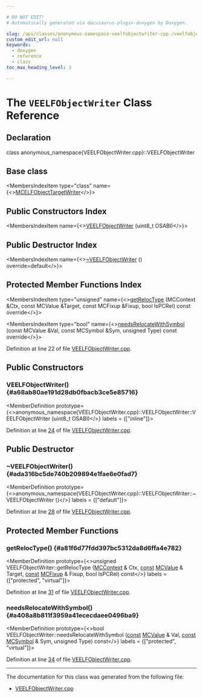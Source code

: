 ```yaml
---

# DO NOT EDIT!
# Automatically generated via docusaurus-plugin-doxygen by Doxygen.

slug: /api/classes/anonymous-namespace-veelfobjectwriter-cpp-/veelfobjectwriter
custom_edit_url: null
keywords:
  - doxygen
  - reference
  - class
toc_max_heading_level: 3

---
```





# The `VEELFObjectWriter` Class Reference

<DoxygenPage pluginConfig={pluginConfig}>



## Declaration

<CodeBlock>class anonymous_namespace{VEELFObjectWriter.cpp}::VEELFObjectWriter</CodeBlock>

## Base class

<MembersIndex>

<MembersIndexItem
  type="class"
  name={<><a href="/docs/api/classes/llvm/mcelfobjecttargetwriter">MCELFObjectTargetWriter</a></>}>
</MembersIndexItem>

</MembersIndex>

## Public Constructors Index

<MembersIndex>

<MembersIndexItem
  name={<><a href="#a68ab80ae191d28db0fbacb3ce5e85716">VEELFObjectWriter</a> (uint8&#95;t OSABI)</>}>
</MembersIndexItem>

</MembersIndex>

## Public Destructor Index

<MembersIndex>

<MembersIndexItem
  name={<><a href="#ada316bc5de740b209894e1fae6e0fad7">~VEELFObjectWriter</a> () override=default</>}>
</MembersIndexItem>

</MembersIndex>

## Protected Member Functions Index

<MembersIndex>

<MembersIndexItem
  type="unsigned"
  name={<><a href="#a81f6d77fdd397bc5312da8d6ffa4e782">getRelocType</a> (MCContext &amp;Ctx, const MCValue &amp;Target, const MCFixup &amp;Fixup, bool IsPCRel) const override</>}>
</MembersIndexItem>

<MembersIndexItem
  type="bool"
  name={<><a href="#a408a8b811f3959a41ececdaee0496ba9">needsRelocateWithSymbol</a> (const MCValue &amp;Val, const MCSymbol &amp;Sym, unsigned Type) const override</>}>
</MembersIndexItem>

</MembersIndex>


Definition at line 22 of file <a href="/docs/api/files/lib/lib/target/lib/target/ve/lib/target/ve/mctargetdesc/veelfobjectwriter-cpp">VEELFObjectWriter.cpp</a>.

<SectionDefinition>

## Public Constructors

### VEELFObjectWriter() {#a68ab80ae191d28db0fbacb3ce5e85716}

<MemberDefinition
  prototype={<>anonymous&#95;namespace&#123;VEELFObjectWriter.cpp&#125;::VEELFObjectWriter::VEELFObjectWriter (uint8&#95;t OSABI)</>}
  labels = {["inline"]}>

Definition at line <a href="/docs/api/files/lib/lib/target/lib/target/ve/lib/target/ve/mctargetdesc/veelfobjectwriter-cpp/#l00024">24</a> of file <a href="/docs/api/files/lib/lib/target/lib/target/ve/lib/target/ve/mctargetdesc/veelfobjectwriter-cpp">VEELFObjectWriter.cpp</a>.
</MemberDefinition>

</SectionDefinition>

<SectionDefinition>

## Public Destructor

### ~VEELFObjectWriter() {#ada316bc5de740b209894e1fae6e0fad7}

<MemberDefinition
  prototype={<>anonymous&#95;namespace&#123;VEELFObjectWriter.cpp&#125;::VEELFObjectWriter::~VEELFObjectWriter ()</>}
  labels = {["default"]}>

Definition at line <a href="/docs/api/files/lib/lib/target/lib/target/ve/lib/target/ve/mctargetdesc/veelfobjectwriter-cpp/#l00028">28</a> of file <a href="/docs/api/files/lib/lib/target/lib/target/ve/lib/target/ve/mctargetdesc/veelfobjectwriter-cpp">VEELFObjectWriter.cpp</a>.
</MemberDefinition>

</SectionDefinition>

<SectionDefinition>

## Protected Member Functions

### getRelocType() {#a81f6d77fdd397bc5312da8d6ffa4e782}

<MemberDefinition
  prototype={<>unsigned VEELFObjectWriter::getRelocType (<a href="/docs/api/classes/llvm/mccontext">MCContext</a> &amp; Ctx, <a href="/docs/api/files/lib/lib/target/lib/target/aarch64/aarch64promoteconstant-cpp/#a90f8350fecae261c25be85d38b451bff">const</a> <a href="/docs/api/classes/llvm/mcvalue">MCValue</a> &amp; Target, <a href="/docs/api/files/lib/lib/target/lib/target/aarch64/aarch64promoteconstant-cpp/#a90f8350fecae261c25be85d38b451bff">const</a> <a href="/docs/api/classes/llvm/mcfixup">MCFixup</a> &amp; Fixup, bool IsPCRel) const</>}
  labels = {["protected", "virtual"]}>

Definition at line <a href="/docs/api/files/lib/lib/target/lib/target/ve/lib/target/ve/mctargetdesc/veelfobjectwriter-cpp/#l00031">31</a> of file <a href="/docs/api/files/lib/lib/target/lib/target/ve/lib/target/ve/mctargetdesc/veelfobjectwriter-cpp">VEELFObjectWriter.cpp</a>.
</MemberDefinition>

### needsRelocateWithSymbol() {#a408a8b811f3959a41ececdaee0496ba9}

<MemberDefinition
  prototype={<>bool VEELFObjectWriter::needsRelocateWithSymbol (<a href="/docs/api/files/lib/lib/target/lib/target/aarch64/aarch64promoteconstant-cpp/#a90f8350fecae261c25be85d38b451bff">const</a> <a href="/docs/api/classes/llvm/mcvalue">MCValue</a> &amp; Val, <a href="/docs/api/files/lib/lib/target/lib/target/aarch64/aarch64promoteconstant-cpp/#a90f8350fecae261c25be85d38b451bff">const</a> <a href="/docs/api/classes/llvm/mcsymbol">MCSymbol</a> &amp; Sym, unsigned Type) const</>}
  labels = {["protected", "virtual"]}>

Definition at line <a href="/docs/api/files/lib/lib/target/lib/target/ve/lib/target/ve/mctargetdesc/veelfobjectwriter-cpp/#l00034">34</a> of file <a href="/docs/api/files/lib/lib/target/lib/target/ve/lib/target/ve/mctargetdesc/veelfobjectwriter-cpp">VEELFObjectWriter.cpp</a>.
</MemberDefinition>

</SectionDefinition>

<hr/>

The documentation for this class was generated from the following file:

<ul>
<li><a href="/docs/api/files/lib/lib/target/lib/target/ve/lib/target/ve/mctargetdesc/veelfobjectwriter-cpp">VEELFObjectWriter.cpp</a></li>
</ul>

</DoxygenPage>
